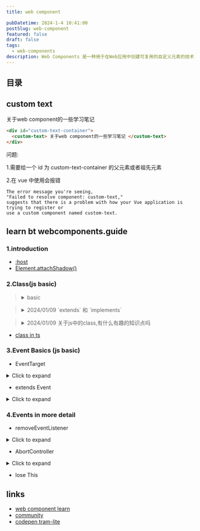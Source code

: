 ```yaml
---
title: web component

pubDatetime: 2024-1-4 10:41:00
postSlug: web-component
featured: false
draft: false
tags:
  - web-components
description: Web Components 是一种用于在Web应用中创建可复用的自定义元素的技术
---
```


## 目录

## custom text

<div id="custom-text-container">
  <custom-text>关于web component的一些学习笔记</custom-text>
</div>

```html
<div id="custom-text-container">
  <custom-text> 关于web component的一些学习笔记 </custom-text>
</div>
```

问题:

1.需要给一个 id 为 custom-text-container 的父元素或者祖先元素

2.在 vue 中使用会报错

```plaintext
The error message you're seeing,
"Failed to resolve component: custom-text,"
suggests that there is a problem with how your Vue application is trying to register or
use a custom component named custom-text.
```

## learn bt webcomponents.guide

### 1.introduction


<stop-watch role="timer"></stop-watch>

- [:host](https://developer.mozilla.org/zh-CN/docs/Web/CSS/:host)
- [Element.attachShadow()](https://developer.mozilla.org/zh-CN/docs/Web/API/Element/attachShadow)

### 2.Class(js basic)

<blockquote>

<details class="xing-cao">
<summary>basic</summary>

- 定义一个类

```js
class Point {}

const Point = class {};

console.log(class {});
```

- 使用instanceof 判断类型

```js
// creates a new `Point` object
const mypoint = new Point();

// Check `mypoint` is an `instanceof` `Point`
console.assert(mypoint instanceof Point);
```

- 定义public api

```js
class Point {
  // Public "Fields"
  x = 0;
  y = 0;

  // This is called whenever `new Point()` is called
  constructor(x, y) {
    // A class instance refers to itself with `this`.
    this.x = x;
    this.y = y;
  }

  // Methods
  translate(deltaX, deltaY) {
    this.x += deltaX;
    this.y += deltaY;
  }

  equals(otherPoint) {
    return this.x === otherPoint.x && this.y === otherPoint.y;
  }

  // This is a "well known" method, called whenever
  // a `Point` is converted to a `String`
  toString() {
    return `(${x}, ${y})`;
  }
}

const mypoint = new Point(1, 1);
mypoint.translate(5, 5);

console.assert(mypoint.equals(new Point(6, 6)));

// String(mypoint) is the equivalent of mypoint.toString()
console.assert(String(mypoint) === "(6, 6)");
```

- 类还可以使用 get \<name>() 或 set \<name>() 使用元属性派生新状态.这些方法作用
  与属性类似,但您可以向它们添加自定义逻辑,定义使用现有类数据生成的新属性
  价值.如果您定义 get \<name> 而没有 set \<name> ,则该属性将为只读.

```js
class Point {
  x = 0;
  y = 0;
  constructor(x, y) {
    this.x = x;
    this.y = y;
  }

  get isEmpty() {
    return this.x === 0 && this.y === 0;
  }
}
const mypoint = new Point(0, 0);
console.assert(mypoint.isEmpty);
// This will throw an Error
mypoint.isEmpty = false;
```

- 定义私有API
- [js class private suger](https://developer.mozilla.org/zh-CN/docs/Web/JavaScript/Reference/Classes/Private_properties)

```js
class CaseChange {
  #original = "";
  constructor(original) {
    this.#original = original;
  }

  upper() {
    return this.#original.toUpperCase();
  }

  lower() {
    return this.#original.toLowerCase();
  }
}

const myupper = new CaseChange("Hello World");

console.assert(myupper.upper() === "HELLO WORLD");
console.assert(myupper.lower() === "hello world");

// This will throw an error
// private fields can't be used outside a class
console.log(myupper.#original);

// This will also throw an error
myupper.#original = "Hello";
```

- 私有状态和公有方法实现相应功能呢

```js
class Timer {
  #startTime = Date.now();

  get startTime() {
    return this.#startTime;
  }

  set startTime(newTime) {
    this.#startTime = newTime;
    this.resetTimer();
  }

  resetTimer() {
    console.log("Timer has been reset");
  }
}
const mytimer = new Timer();
console.assert(mytimer.startTime === Date.now());
mytimer.startTime = 0;
// Will log "Timer has been reset"
```

- 拓展类
- [extends](https://developer.mozilla.org/zh-CN/docs/Web/JavaScript/Reference/Classes/extends)

```js
class Point {
  constructor(x, y) {
    this.x = 0;
    this.y = 0;
  }

  equals(otherPoint) {
    return this.x === otherPoint.x && this.y === otherPoint.y;
  }
}

class Point3D extends Point {
  constructor(x, y, z) {
    super(x, y);
    this.z = z;
  }

  equals(otherPoint) {
    return super.equals(otherPoint) && this.z === otherPoint.z;
  }
}
```

</details>

</blockquote>

<blockquote>
<details>
<summary>2024/01/09 `extends` 和 `implements`</summary>

在 JavaScript 和 TypeScript 中,`extends` 和 `implements` 都与类的继承和实现相关,但它们的用途和语义有所不同.以下是它们的主要区别和联系：

### 在 JavaScript 中：

1. **`extends`**：

   - `extends` 关键字用于创建一个子类,该子类继承了父类的属性和方法.
   - 子类可以使用 `super` 关键字调用父类的构造函数和方法.
   - 这是原型继承的一种形式.

   ```js
   class Animal {
     constructor(name) {
       this.name = name;
     }

     speak() {
       console.log(`${this.name} makes a noise.`);
     }
   }

   class Dog extends Animal {
     speak() {
       super.speak(); // 调用父类的 speak 方法
       console.log(`${this.name} barks.`);
     }
   }

   const dog = new Dog("Rex");
   dog.speak(); // 输出：Rex makes a noise.  Rex barks.
   ```

### 在 TypeScript 中：

1. **`extends`**：

   - TypeScript 的 `extends` 与 JavaScript 中的相同,用于类继承.
   - 在 TypeScript 中,除了从父类继承属性和方法外,子类还可以添加额外的属性和方法.

   ```typescript
   class Animal {
     constructor(public name: string) {}

     speak() {
       console.log(`${this.name} makes a noise.`);
     }
   }

   class Dog extends Animal {
     speak() {
       super.speak();
       console.log(`${this.name} barks.`);
     }
   }

   const dog = new Dog("Rex");
   dog.speak(); // 输出：Rex makes a noise.  Rex barks.
   ```

2. **`implements`**：

   - `implements` 关键字用于确保类满足特定的接口（也可以称为协议或合约）的要求.
   - 当一个类实现了一个接口时,它必须提供该接口定义的所有属性和方法.

   ```typescript
   interface Animal {
     name: string;
     speak(): void;
   }

   class Dog implements Animal {
     constructor(public name: string) {}

     speak() {
       console.log(`${this.name} barks.`);
     }
   }

   const dog: Animal = new Dog("Rex");
   dog.speak(); // 输出：Rex barks.
   ```

### 联系：

- 无论是在 JavaScript 还是 TypeScript 中,`extends` 都用于类继承,而 `implements` 则用于实现接口.
- 在 TypeScript 中,使用 `extends` 时,你可以同时继承多个类（但只能继承一个基类）,而 `implements` 可以实现多个接口.
- 通过使用 `extends` 和 `implements`,你可以在 TypeScript 中实现更加严格和类型安全的类和接口结构.

总之,`extends` 和 `implements` 在 JavaScript 和 TypeScript 中都是类和对象继承和实现的关键字,但它们的主要用途和语义略有不同.

</details>
</blockquote>

<blockquote>

<details>
<summary>2024/01/09 关于js中的class,有什么有趣的知识点吗</summary>
JavaScript 的 `class` 语法是 ES6 (ECMAScript 2015) 新增的,它为 JavaScript 提供了一种更加面向对象的编程方式.以下是一些关于 JavaScript 中 `class` 的有趣知识点：

1. **类是函数**：在技术上,JavaScript 中的类仍然是函数.当你使用 `class` 关键字声明一个类时,它实际上是一个函数.例如,`typeof ClassName` 会返回 `"function"`.

2. **类的方法默认是不可枚举的**：在传统的 JavaScript 构造函数中,添加到原型的方法是可枚举的,这意味着它们会出现在对象的 `for...in` 循环中.但是,类的方法默认是不可枚举的.

3. **类可以继承其他类**：使用 `extends` 关键字,一个类可以继承另一个类的属性和方法.

4. **构造函数**：类可以有一个特殊的方法名为 `constructor`,它是一个构造函数,用于初始化新创建的对象.

5. **静态方法**：使用 `static` 关键字可以定义一个静态方法,这意味着该方法直接与类本身关联,而不是与类的实例关联.

6. **Getter 和 Setter**：类中可以使用 `get` 和 `set` 关键字定义 getter 和 setter 方法,这允许你在访问或修改属性时执行特定的行为.

7. **继承内建对象**：在 JavaScript 中,你可以继承内建的对象（如 `Array`、`Error` 等）并扩展它们以创建自定义的子类.

8. **原型链**：虽然 `class` 语法为 JavaScript 添加了类似于其他面向对象语言的语法,但在内部,它仍然使用原型链来实现继承.

9. **`new` 关键字**：使用 `new` 关键字实例化类会自动调用构造函数,创建一个新的对象,并将其设置为 `this`.

10. **类表达式**：除了使用 `class` 声明,JavaScript 还支持类表达式,这允许你在运行时动态地创建类.

总的来说,JavaScript 中的 `class` 语法为开发者提供了一种更加结构化和面向对象的编程方式,使得代码更加清晰和可维护.

</details>

</blockquote>

- [class in ts]()

### 3.Event Basics (js basic)

- EventTarget

<details>
<summary>Click to expand</summary>
```js
class Timer extends EventTarget {}

const mytimer = new Timer();

// Now these are all available:
mytimer.addEventListener();
mytimer.dispatchEvent();
mytimer.removeEventListener();

// This will call `console.log` whenever the
// `start` event type is dispatched
mytimer.addEventListener("start", event => {
console.log("something started!");
});

````

</details>


- dispatchEvent

<details>
<summary>Click to expand</summary>
```js
class Timer extends EventTarget {
  start() {
    this.dispatchEvent(new Event("start"))
  }

  pause() {
    this.dispatchEvent(new Event("paused"))
  }

  unpause() {
    this.dispatchEvent(new Event("unpaused"))
  }

  stop() {
    this.dispatchEvent(new Event("stop"))
  }
}

const mytimer = new Timer()

mytimer.addEventListener("start", () => console.log("timer started!"))
mytimer.addEventListener("stop", () => console.log("timer stopped!"))

mytimer.start()
// logs: "timer started!"

mytimer.pause()
// nothing is logged because there are no 'paused' listeners

mytimer.stop()
// logs "timer stopped!"

````

</details>

- extends Event

<details>
<summary>Click to expand</summary>

```js
class TickEvent extends Event {
  // Our TickEvent class only takes a count,
  // we hard code the .type
  constructor(count = 0) {
    // hardcode the .type of the element to 'tick'.
    super("tick");

    this.count = count;
  }
}

class Timer extends EventTarget {
  start() {
    // Call #tick(1) after one second
    setTimeout(() => this.#tick(1), 1000);
  }

  #tick(times) {
    this.dispatchEvent(new TickEvent(times));

    // Call #tick(n + 1) after one second
    setTimeout(() => this.#tick(times + 1), 1000);
  }
}

const mytimer = new Timer();

mytimer.addEventListener("tick", event => {
  console.log(`timer has ticked ${event.count} times!`);
});

mytimer.start();
```

</details>

### 4.Events in more detail

- removeEventListener

<details>
<summary>Click to expand</summary>

```js
const target = new EventTarget()

const logger = {
  log() { ... }
}

target.addEventListener('start', logger.log.bind(logger))

// this wont do anything because `.bind` copies the function
target.removeEventListener('start', logger.log.bind(logger))
```

</details>

- AbortController

<details>
<summary>Click to expand</summary>
```js
const controller = new AbortController();
const signal = controller.signal;

// 设置 fetch 请求的 signal 选项
fetch('https://www.google.com', { signal })
.then(response => response)
.then(data => console.log(data))
.catch(error => {
if (error.name === 'AbortError') {
console.log('Fetch aborted');
} else {
console.error('Error during fetch:', error);
}
});

// 在需要的时候中断请求
setTimeout(() => controller.abort(), 100);

````
```js
const target = new EventTarget()

const controller = new AbortController()

const logger = { log() { ... } }


target.addEventListener(
  'start',
  logger.log.bind(logger),

  // Pass the "signal" using the third options argument
  { signal: controller.signal }
)

target.addEventListener(
  'start',
  (event) => { console.log('Timer started!') },

  // Pass the "signal" using the third options argument
  { signal: controller.signal }
)

// Remove all events that were given `controller.signal`:

controller.abort()
````

</details>

- lose This

## links

- [web component learn](https://webcomponents.guide/learn/)
- [community](https://mastodon.online/tags/WebComponents)
- [codepen tram-lite](https://codepen.io/JRJurman/pen/BaboYKM?editors=1000)
